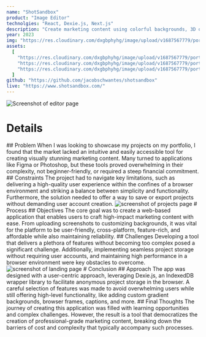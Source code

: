 ```yaml
---
name: "ShotSandbox"
product: "Image Editor"
technolgies: "React, Dexie.js, Next.js"
description: "Create marketing content using colorful backgrounds, 3D orientation, browser frames, and more."
year: 2023
img: "https://res.cloudinary.com/dxgbphyhg/image/upload/v1687567779/portfolio%20assets/shotsandbox/preview.jpg"
assets:
  [
    "https://res.cloudinary.com/dxgbphyhg/image/upload/v1687567779/portfolio%20assets/shotsandbox/editor.jpg",
    "https://res.cloudinary.com/dxgbphyhg/image/upload/v1687567779/portfolio%20assets/shotsandbox/projects.jpg",
    "https://res.cloudinary.com/dxgbphyhg/image/upload/v1687567779/portfolio%20assets/shotsandbox/landing.jpg",
  ]
github: "https://github.com/jacobschwantes/shotsandbox"
live: "https://www.shotsandbox.com/"
---
```


<Image
path="editor.jpg"
  alt="Screenshot of editor page"
  src="https://res.cloudinary.com/dxgbphyhg/image/upload/v1687567779/portfolio%20assets/shotsandbox/editor.jpg"
/>
<Card>
  # Details
  <Grid cols="2">
    <Block>
      ## Problem 
      When I was looking to showcase my projects on my portfolio, I
      found that the market lacked an intuitive and easily accessible tool for
      creating visually stunning marketing content. Many turned to applications
      like Figma or Photoshop, but these tools proved overwhelming in their
      complexity, not beginner-friendly, or required a steep financial
      commitment.
    </Block>
    <Block>
      ## Constraints 
      The project had to navigate key limitations, such as
      delivering a high-quality user experience within the confines of a browser
      environment and striking a balance between simplicity and functionality.
      Furthermore, the solution needed to offer a way to save or export projects
      without demanding user account creation.
    </Block>
  </Grid>
</Card>
<Image
path="projects.jpg"
  alt="screenshot of projects page"
  src="https://res.cloudinary.com/dxgbphyhg/image/upload/v1687567779/portfolio%20assets/shotsandbox/projects.jpg"
/>
<Card>
  # Process
  <Grid cols="2">
    <Block>
      ## Objectives 
      The core goal was to create a web-based application that
      enables users to craft high-impact marketing content with ease. From
      uploading screenshots to customizing backgrounds, it was vital for the
      platform to be user-friendly, cross-platform, feature-rich, and affordable
      while also maintaining reliability.
    </Block>
    <Block>
      ## Challenges 
      Developing a tool that delivers a plethora of features
      without becoming too complex posed a significant challenge. Additionally,
      implementing seamless project storage without requiring user accounts, and
      maintaining high performance in a browser environment were key obstacles
      to overcome.
    </Block>
  </Grid>
</Card>
<Image
path="landing.jpg"
  alt="screenshot of landing page"
  src="https://res.cloudinary.com/dxgbphyhg/image/upload/v1687567779/portfolio%20assets/shotsandbox/landing.jpg"
/>
<Card>
  # Conclusion
  <Grid cols="2">
    <Block>
      ## Approach 
      The app was designed with a user-centric approach, leveraging
      Dexie.js, an IndexedDB wrapper library to facilitate anonymous project
      storage in the browser. A careful selection of features was made to avoid
      overwhelming users while still offering high-level functionality, like
      adding custom gradient backgrounds, browser frames, captions, and more.
    </Block>
    <Block>
      ## Final Thoughts 
      The journey of creating this application was filled with
      learning opportunities and complex challenges. However, the result is a
      tool that democratizes the creation of professional-grade marketing
      content, breaking down the barriers of cost and complexity that typically
      accompany such processes.
    </Block>
  </Grid>
</Card>
